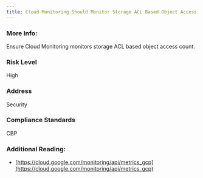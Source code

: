 ```yaml
---
title: Cloud Monitoring Should Monitor Storage ACL Based Object Access Count
---
```


### More Info:

Ensure Cloud Monitoring monitors storage ACL based object access count.

### Risk Level

High

### Address

Security

### Compliance Standards

CBP

### Additional Reading:

- [https://cloud.google.com/monitoring/api/metrics_gcp](https://cloud.google.com/monitoring/api/metrics_gcp)
